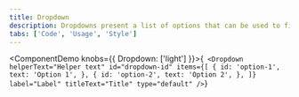 ```yaml
---
title: Dropdown
description: Dropdowns present a list of options that can be used to filter or sort existing content. They can also be used as menus.
tabs: ['Code', 'Usage', 'Style']
---
```


<ComponentDemo knobs={{ Dropdown: ['light'] }}>{`
<Dropdown
helperText="Helper text"
id="dropdown-id"
items={[
  {
    id: 'option-1',
    text: 'Option 1',
  },
  {
    id: 'option-2',
    text: 'Option 2',
  },
]}
label="Label"
titleText="Title"
type="default"
/>`}</ComponentDemo>
